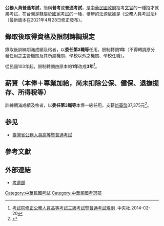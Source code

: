 '''公務人員普通考試'''，簡稱'''普考'''或'''普通考試'''，是[[中華民國政府|中華民國政府]]招考[[文官|文官]]的一種招才就業考試，在台灣是隸屬於[[台灣國家考試|國家考試]]的一種，舉辦的法源依據是《公務人員考試法》（最新版本在2021年4月28日修正發布）。

==錄取後取得資格及限制轉調規定==
錄取後訓練期滿成績及格者，以'''委任第3職等'''任用。限制轉調'''1年'''（不得轉調原分發任用之主管機關及其所屬機關、學校以外之機關、學校任職）。

從民國103年起，限制轉調由原本的'''1年'''改成'''3年'''<ref>[http://www.cna.com.tw/postwrite/Detail/142569.aspx#.UwdtjIV-kms 考試院修正公務人員高等考試三級考試暨普通考試規則] {{Wayback|url=http://www.cna.com.tw/postwrite/Detail/142569.aspx#.UwdtjIV-kms |date=20190516003949 }}.中央社.2014-02-20</ref>。

==薪資（本俸＋專業加給，尚未扣除公保、健保、退撫提存、所得稅等）==
訓練期滿成績及格者，以'''委任第3職等'''本俸一級任用，支薪[[新臺幣|新臺幣]]37,375元<ref>{{Cite web |url=http://www.personnel.ntu.edu.tw/~persadm/table3/pay03.pdf |title=現行公務人員給與簡明表 |accessdate=2014-02-21 |archive-date=2020-03-31 |archive-url=https://web.archive.org/web/20200331125534/http://www.personnel.ntu.edu.tw/~persadm/table3/pay03.pdf |dead-url=no }}</ref>。

==参见==
* [[臺灣省公務人員高等暨普通考試|臺灣省公務人員高等暨普通考試]]

==參考文獻==
{{reflist|2}}

==外部連結==
*[http://www.moex.gov.tw 考選部]{{Wayback|url=http://www.moex.gov.tw/ |date=20100420025622 }}
{{wikisource|公務人員考試法}}
{{中華民國考選部考試}}
[[Category:中華民國考試|Category:中華民國考試]]
[[Category:中華民國考選部|Category:中華民國考選部]]